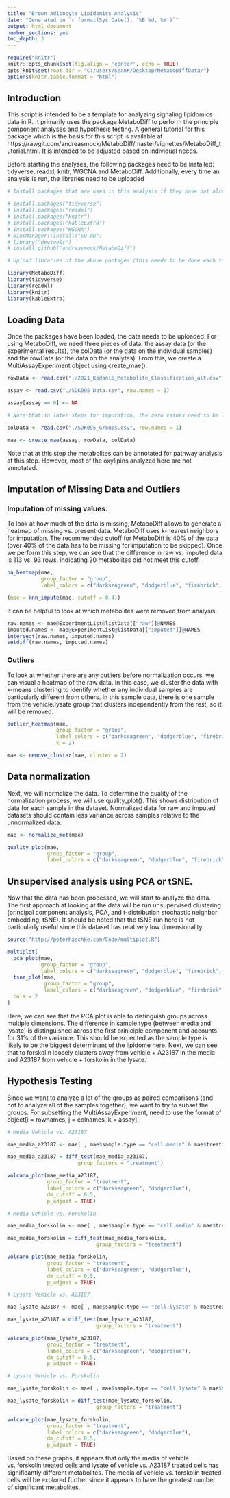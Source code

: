 ---
title: "Brown Adipocyte Lipidomics Analysis"
date: "Generated on `r format(Sys.Date(), '%B %d, %Y')`"
output: html_document
number_sections: yes
toc_depth: 3
---

```{r setup, include=FALSE}
require("knitr")
knitr::opts_chunk$set(fig.align = 'center', echo = TRUE)
opts_knit$set(root.dir = "C:/Users/SeanK/Desktop/MetaboDiffData/")
options(knitr.table.format = "html")

```

## Introduction

This script is intended to be a template for analyzing signaling lipidomics data in R. It primarily uses the package MetaboDiff to perform the principle component analyses and hypothesis testing. A general tutorial for this package which is the basis for this script  is available at https://rawgit.com/andreasmock/MetaboDiff/master/vignettes/MetaboDiff_tutorial.html. It is intended to be adjusted based on individual needs.

Before starting the analyses, the following packages need to be installed: tidyverse, readxl, knitr, WGCNA and MetaboDiff. Additionally, every time an analysis is run, the libraries need to be uploaded

```{r libraries, include = FALSE}

# Install packages that are used in this analysis if they have not already been installed by R. To install, remove the pound

# install.packages("tidyverse")
# install.packages("readxl")
# install.packages("knitr")
# install.packages("kableExtra")
# install.packages("WGCNA")
# BiocManager::install("GO.db")
# library("devtools")
# install_github("andreasmock/MetaboDiff")

# Upload libraries of the above packages (this needs to be done each time R is being used for analysis).

library(MetaboDiff)
library(tidyverse)
library(readxl)
library(knitr)
library(kableExtra)

```

## Loading Data

Once the packages have been loaded, the data needs to be uploaded. For using MetaboDiff, we need three pieces of data: the assay data (or the experimental results), the colData (or the data on the individual samples) and the rowData (or the data on the analytes). From this, we create a MultiAssayExperiment object using create_mae().

``` {r data, echo = TRUE}

rowData <- read.csv("./2021_KodaniS_Metabolite_Classification_alt.csv", row.names = 1)

assay <- read.csv("./SDK095_Data.csv", row.names = 1)

assay[assay == 0] <- NA

# Note that in later steps for imputation, the zero values need to be listed as NA to analyze.

colData <- read.csv("./SDK095_Groups.csv", row.names = 1)

mae <- create_mae(assay, rowData, colData)


```

Note that at this step the metabolites can be annotated for pathway analysis at this step. However, most of the oxylipins analyzed here are not annotated.

## Imputation of Missing Data and Outliers

### Imputation of missing values. 

To look at how much of the data is missing, MetaboDiff allows to generate a heatmap of missing vs. present data. MetaboDiff uses k-nearest neighbors for imputation. The recommended cutoff for MetaboDiff is 40% of the data (over 40% of the data has to be missing for imputation to be skipped). Once we perform this step, we can see that the difference in raw vs. imputed data is 113 vs. 93 rows, indicating 20 metabolites did not meet this cutoff.

```{r heatmap, echo = TRUE}
na_heatmap(mae,
           group_factor = "group",
           label_colors = c("darkseagreen", "dodgerblue", "firebrick", "forestgreen", "gold", "#A7A7A7"))

(mae = knn_impute(mae, cutoff = 0.4))
```

It can be helpful to look at which metabolites were removed from analysis.

```{r excluded-metabolites, echo = TRUE}

raw.names <- mae@ExperimentList@listData[["raw"]]@NAMES
imputed.names <- mae@ExperimentList@listData[["imputed"]]@NAMES
intersect(raw.names, imputed.names)
setdiff(raw.names, imputed.names)

```

### Outliers

To look at whether there are any outliers before normalization occurs, we can visual a heatmap of the raw data. In this case, we cluster the data with k-means clustering to identify whether any individual samples are particularly different from others. In this sample data, there is one sample from the vehicle.lysate group that clusters independently from the rest, so it will be removed.

```{r outliers, echo = TRUE}

outlier_heatmap(mae,
                group_factor = "group",
                label_colors = c("darkseagreen", "dodgerblue", "firebrick", "forestgreen", "gold", "#A7A7A7"),
                k = 2)

mae <- remove_cluster(mae, cluster = 2)
```

## Data normalization

Next, we will normalize the data. To determine the quality of the normalization process, we will use quality_plot(). This shows distribution of data for each sample in the dataset. Normalized data for raw and imputed datasets should contain less variance across samples relative to the unnormalized data. 

```{r normalization, echo = TRUE}
mae <- normalize_met(mae)

quality_plot(mae,
             group_factor = "group",
             label_colors = c("darkseagreen", "dodgerblue", "firebrick", "forestgreen", "gold", "#A7A7A7"))
```

## Unsupervised analysis using PCA or tSNE.

Now that the data has been processed, we will start to analyze the data. The first approach at looking at the data will be run unsupervised clustering (principal component analysis, PCA, and t-distribution stochastic neighbor embedding, tSNE). It should be noted that the tSNE run here is not particularly useful since this dataset has relatively low dimensionality.

```{r unsupervised clustering, echo = TRUE}
source("http://peterhaschke.com/Code/multiplot.R")

multiplot(
  pca_plot(mae,
           group_factor = "group",
           label_colors = c("darkseagreen", "dodgerblue", "firebrick", "forestgreen", "gold", "#A7A7A7")),
  tsne_plot(mae,
            group_factor = "group",
            label_colors = c("darkseagreen", "dodgerblue", "firebrick", "forestgreen", "gold", "#A7A7A7")),
  cols = 2
)
```

Here, we can see that the PCA plot is able to distinguish groups across multiple dimensions. The difference in sample type (between media and lysate) is distinguished across the first priniciple component and accounts for 31% of the variance. This should be expected as the sample type is likely to be the biggest determinant of the lipidome here. Next, we can see that to forskolin loosely clusters away from vehicle + A23187 in the media and A23187 from vehicle + forskolin in the lysate.

## Hypothesis Testing

Since we want to analyze a lot of the groups as paired comparisons (and not to analyze all of the samples together), we want to try to subset the groups. For subsetting the MultiAssayExperiment, need to use the format of object[i = rownames, j = colnames, k = assay]. 

```{r subsetting, echo = TRUE}

# Media Vehicle vs. A23187

mae_media_a23187 <- mae[ , mae$sample.type == "cell.media" & mae$treatment != "forskolin", ]

mae_media_a23187 = diff_test(mae_media_a23187,
                       group_factors = "treatment")

volcano_plot(mae_media_a23187,
             group_factor = "treatment",
             label_colors = c("darkseagreen", "dodgerblue"),
             dm_cutoff = 0.5,
             p_adjust = TRUE)

# Media Vehicle vs. Forskolin

mae_media_forskolin <- mae[ , mae$sample.type == "cell.media" & mae$treatment != "a23187", ]

mae_media_forskolin = diff_test(mae_media_forskolin,
                             group_factors = "treatment")

volcano_plot(mae_media_forskolin,
             group_factor = "treatment",
             label_colors = c("darkseagreen", "dodgerblue"),
             dm_cutoff = 0.5,
             p_adjust = TRUE)

# Lysate Vehicle vs. A23187

mae_lysate_a23187 <- mae[ , mae$sample.type == "cell.lysate" & mae$treatment != "forskolin", ]

mae_lysate_a23187 = diff_test(mae_lysate_a23187,
                             group_factors = "treatment")

volcano_plot(mae_lysate_a23187,
             group_factor = "treatment",
             label_colors = c("darkseagreen", "dodgerblue"),
             dm_cutoff = 0.5,
             p_adjust = TRUE)

# Lysate Vehicle vs. Forskolin

mae_lysate_forskolin <- mae[ , mae$sample.type == "cell.lysate" & mae$treatment != "a23187", ]

mae_lysate_forskolin = diff_test(mae_lysate_forskolin,
                             group_factors = "treatment")

volcano_plot(mae_lysate_forskolin,
             group_factor = "treatment",
             label_colors = c("darkseagreen", "dodgerblue"),
             dm_cutoff = 0.5,
             p_adjust = TRUE)

```

Based on these graphs, it appears that only the media of vehicle vs. forskolin treated cells and lysate of vehicle vs. A23187 treated cells has significantly different metabolites. The media of vehicle vs. forskolin treated cells will be explored further since it appears to have the greatest number of significant metabolites, 
